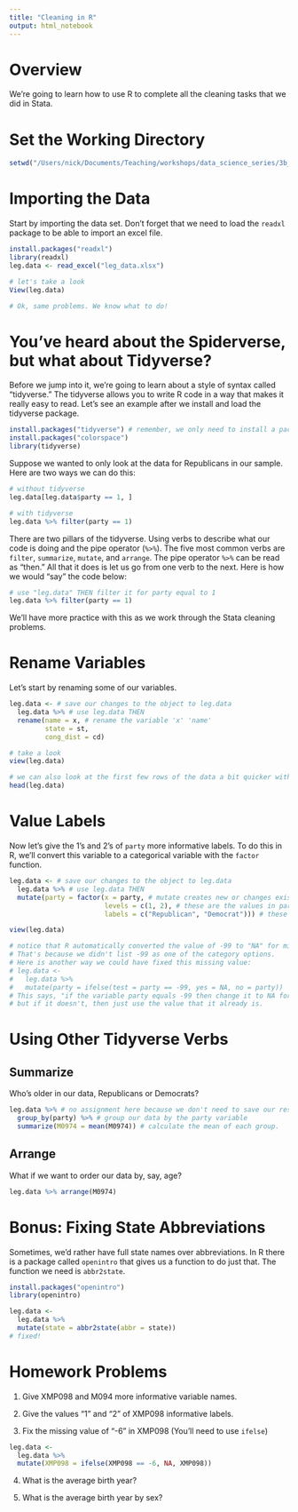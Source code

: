 ```yaml
---
title: "Cleaning in R"
output: html_notebook
---
```


# Overview

We're going to learn how to use R to complete all the cleaning tasks that we did in Stata.

# Set the Working Directory

```r
setwd("/Users/nick/Documents/Teaching/workshops/data_science_series/3b_r_cleaning")
```


# Importing the Data

Start by importing the data set. Don't forget that we need to load the `readxl` package to be able to import an excel file. 

```r
install.packages("readxl")
library(readxl)
leg.data <- read_excel("leg_data.xlsx")

# let's take a look
View(leg.data)

# Ok, same problems. We know what to do!
```

# You've heard about the Spiderverse, but what about Tidyverse?

Before we jump into it, we're going to learn about a style of syntax called "tidyverse." The tidyverse allows you to write R code in a way that makes it really easy to read. Let's see an example after we install and load the tidyverse package. 

```r
install.packages("tidyverse") # remember, we only need to install a package once
install.packages("colorspace")
library(tidyverse)
```

Suppose we wanted to only look at the data for Republicans in our sample. Here are two ways we can do this:

```r
# without tidyverse
leg.data[leg.data$party == 1, ]

# with tidyverse
leg.data %>% filter(party == 1)
```

There are two pillars of the tidyverse. Using verbs to describe what our code is doing and the pipe operator (`%>%`). The five most common verbs are `filter`, `summarize`, `mutate`, and `arrange`. The pipe operator `%>%` can be read as "then." All that it does is let us go from one verb to the next. Here is how we would "say" the code below:

```r
# use "leg.data" THEN filter it for party equal to 1
leg.data %>% filter(party == 1)
```

We'll have more practice with this as we work through the Stata cleaning problems. 

# Rename Variables

Let's start by renaming some of our variables. 

```r
leg.data <- # save our changes to the object to leg.data
  leg.data %>% # use leg.data THEN
  rename(name = x, # rename the variable 'x' 'name'
         state = st,
         cong_dist = cd)

# take a look
view(leg.data)

# we can also look at the first few rows of the data a bit quicker with this:
head(leg.data)
```

# Value Labels

Now let's give the 1's and 2's of `party` more informative labels. To do this in R, we'll convert this variable to a categorical variable with the `factor` function. 

```r
leg.data <- # save our changes to the object to leg.data
  leg.data %>% # use leg.data THEN
  mutate(party = factor(x = party, # mutate creates new or changes existing variables
                        levels = c(1, 2), # these are the values in party
                        labels = c("Republican", "Democrat"))) # these are the labels we want to use

view(leg.data)

# notice that R automatically converted the value of -99 to "NA" for missing. 
# That's because we didn't list -99 as one of the category options. 
# Here is another way we could have fixed this missing value:
# leg.data <- 
#   leg.data %>%
#   mutate(party = ifelse(test = party == -99, yes = NA, no = party))
# This says, "if the variable party equals -99 then change it to NA for missing
# but if it doesn't, then just use the value that it already is. 
```

# Using Other Tidyverse Verbs

## Summarize

Who's older in our data, Republicans or Democrats?

```r
leg.data %>% # no assignment here because we don't need to save our results
  group_by(party) %>% # group our data by the party variable
  summarize(M0974 = mean(M0974)) # calculate the mean of each group. 
```

## Arrange

What if we want to order our data by, say, age?

```r
leg.data %>% arrange(M0974)
```

# Bonus: Fixing State Abbreviations

Sometimes, we'd rather have full state names over abbreviations. In R there is a package called `openintro` that gives us a function to do just that. The function we need is `abbr2state`. 

```r
install.packages("openintro")
library(openintro)

leg.data <- 
  leg.data %>%
  mutate(state = abbr2state(abbr = state))
# fixed!
```



# Homework Problems

1. Give XMP098 and M094 more informative variable names.



2. Give the values "1" and "2" of XMP098 informative labels.



3. Fix the missing value of "-6" in XMP098 (You'll need to use `ifelse`)

```r
leg.data <- 
  leg.data %>%
  mutate(XMP098 = ifelse(XMP098 == -6, NA, XMP098))
```



4. What is the average birth year?



5. What is the average birth year by sex?